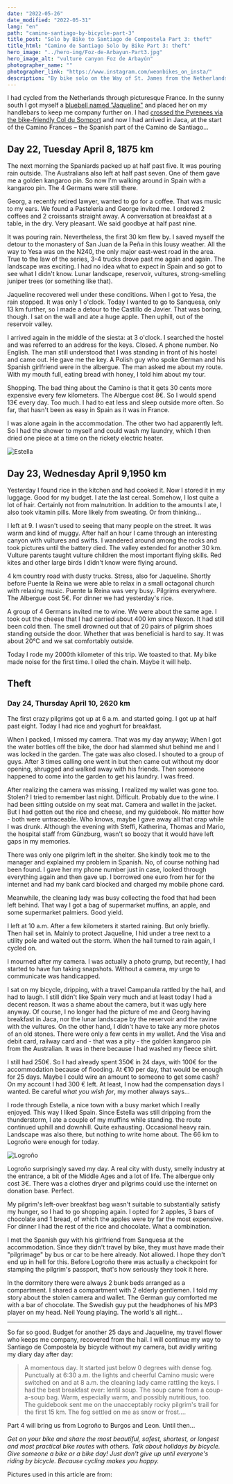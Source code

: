 ```yaml
---
date: "2022-05-26"
date_modified: "2022-05-31"
lang: "en"
path: "camino-santiago-by-bicycle-part-3"
title_post: "Solo by Bike to Santiago de Compostela Part 3: theft"
title_html: "Camino de Santiago Solo by Bike Part 3: theft"
hero_image: "../hero-img/Foz-de-Arbayun-Part3.jpg"
hero_image_alt: "vulture canyon Foz de Arbayún"
photographer_name: ""
photographer_link: "https://www.instagram.com/weonbikes_on_insta/"
description: "By bike solo on the Way of St. James from the Netherlands to Santiago de Compostela and back. 4620 km without a tent with little money. Part 3: Theft! What will my Camino be like without camera and wallet? Read day 22 to 24 of my travel diary... "
---
```


I had cycled from the Netherlands through picturesque France. In the sunny south I got myself a [bluebell named "Jaqueline"](https://weonbikes.com/en/blog/camino-santiago-by-bicycle-part-1/) and placed her on my handlebars to keep me company further on. I had [crossed the Pyrenees via the bike-friendly Col du Somport](https://weonbikes.com/en/blog/camino-santiago-by-bicycle-part2/) and now I had arrived in Jaca, at the start of the Camino Frances – the Spanish part of the Camino de Santiago...

## Day 22, Tuesday April 8, 1875 km

The next morning the Spaniards packed up at half past five. It was pouring rain outside. The Australians also left at half past seven. One of them gave me a golden kangaroo pin. So now I'm walking around in Spain with a kangaroo pin. The 4 Germans were still there.

Georg, a recently retired lawyer, wanted to go for a coffee. That was music to my ears. We found a Pastelería and George invited me. I ordered 2 coffees and 2 croissants straight away. A conversation at breakfast at a table, in the dry. Very pleasant. We said goodbye at half past nine.

It was pouring rain. Nevertheless, the first 30 km flew by. I saved myself the detour to the monastery of San Juan de la Peña in this lousy weather. All the way to Yesa was on the N240, the only major east-west road in the area. True to the law of the series, 3-4 trucks drove past me again and again. The landscape was exciting. I had no idea what to expect in Spain and so got to see what I didn't know. Lunar landscape, reservoir, vultures, strong-smelling juniper trees (or something like that).

Jaqueline recovered well under these conditions. When I got to Yesa, the rain stopped. It was only 1 o'clock. Today I wanted to go to Sanquesa, only 13 km further, so I made a detour to the Castillo de Javier. That was boring, though. I sat on the wall and ate a huge apple. Then uphill, out of the reservoir valley.

I arrived again in the middle of the siesta: at 3 o'clock. I searched the hostel and was referred to an address for the keys. Closed. A phone number. No English. The man still understood that I was standing in front of his hostel and came out. He gave me the key. A Polish guy who spoke German and his Spanish girlfriend were in the albergue. The man asked me about my route. With my mouth full, eating bread with honey, I told him about my tour.

Shopping. The bad thing about the Camino is that it gets 30 cents more expensive every few kilometers. The Albergue cost 8€. So I would spend 13€ every day. Too much. I had to eat less and sleep outside more often. So far, that hasn't been as easy in Spain as it was in France.

I was alone again in the accommodation. The other two had apparently left. So I had the shower to myself and could wash my laundry, which I then dried one piece at a time on the rickety electric heater.

![Estella](../image/Estella.jpg)

## Day 23, Wednesday April 9,1950 km

Yesterday I found rice in the kitchen and had cooked it. Now I stored it in my luggage. Good for my budget. I ate the last cereal. Somehow, I lost quite a lot of hair. Certainly not from malnutrition. In addition to the amounts I ate, I also took vitamin pills. More likely from sweating. Or from thinking...

I left at 9. I wasn't used to seeing that many people on the street. It was warm and kind of muggy. After half an hour I came through an interesting canyon with vultures and swifts. I wandered around among the rocks and took pictures until the battery died. The valley extended for another 30 km. Vulture parents taught vulture children the most important flying skills. Red kites and other large birds I didn't know were flying around.

4 km country road with dusty trucks. Stress, also for Jaqueline. Shortly before Puente la Reina we were able to relax in a small octagonal church with relaxing music. Puente la Reina was very busy. Pilgrims everywhere. The Albergue cost 5€. For dinner we had yesterday's rice.

A group of 4 Germans invited me to wine. We were about the same age. I took out the cheese that I had carried about 400 km since Nexon. It had still been cold then. The smell drowned out that of 20 pairs of pilgrim shoes standing outside the door. Whether that was beneficial is hard to say. It was about 20°C and we sat comfortably outside.

Today I rode my 2000th kilometer of this trip. We toasted to that. My bike made noise for the first time. I oiled the chain. Maybe it will help.

## Theft

### Day 24, Thursday April 10, 2620 km

The first crazy pilgrims got up at 6 a.m. and started going. I got up at half past eight. Today I had rice and yoghurt for breakfast.

When I packed, I missed my camera. That was my day anyway; When I got the water bottles off the bike, the door had slammed shut behind me and I was locked in the garden. The gate was also closed. I shouted to a group of guys. After 3 times calling one went in but then came out without my door opening, shrugged and walked away with his friends. Then someone happened to come into the garden to get his laundry. I was freed.

After realizing the camera was missing, I realized my wallet was gone too. Stolen? I tried to remember last night. Difficult. Probably due to the wine. I had been sitting outside on my seat mat. Camera and wallet in the jacket. But I had gotten out the rice and cheese, and my guidebook. No matter how - both were untraceable. Who knows, maybe I gave away all that crap while I was drunk. Although the evening with Steffi, Katherina, Thomas and Mario, the hospital staff from Günzburg, wasn't so boozy that it would have left gaps in my memories.

There was only one pilgrim left in the shelter. She kindly took me to the manager and explained my problem in Spanish. No, of course nothing had been found. I gave her my phone number just in case, looked through everything again and then gave up. I borrowed one euro from her for the internet and had my bank card blocked and charged my mobile phone card.

Meanwhile, the cleaning lady was busy collecting the food that had been left behind. That way I got a bag of supermarket muffins, an apple, and some supermarket palmiers. Good yield.

I left at 10 a.m. After a few kilometers it started raining. But only briefly. Then hail set in. Mainly to protect Jaqueline, I hid under a tree next to a utility pole and waited out the storm. When the hail turned to rain again, I cycled on.

I mourned after my camera. I was actually a photo grump, but recently, I had started to have fun taking snapshots. Without a camera, my urge to communicate was handicapped.

I sat on my bicycle, dripping, with a travel Campanula rattled by the hail, and had to laugh. I still didn't like Spain very much and at least today I had a decent reason. It was a shame about the camera, but it was ugly here anyway. Of course, I no longer had the picture of me and Georg having breakfast in Jaca, nor the lunar landscape by the reservoir and the ravine with the vultures. On the other hand, I didn't have to take any more photos of an old stones. There were only a few cents in my wallet. And the Visa and debit card, railway card and - that was a pity - the golden kangaroo pin from the Australian. It was in there because I had washed my fleece shirt.

I still had 250€. So I had already spent 350€ in 24 days, with 100€ for the accommodation because of flooding. At €10 per day, that would be enough for 25 days. Maybe I could wire an amount to someone to get some cash? On my account I had 300 € left. At least, I now had the compensation days I wanted. Be careful _what you wish for_, my mother always says...

I rode through Estella, a nice town with a busy market which I really enjoyed. This way I liked Spain. Since Estella was still dripping from the thunderstorm, I ate a couple of my muffins while standing. the route continued uphill and downhill. Quite exhausting. Occasional heavy rain. Landscape was also there, but nothing to write home about. The 66 km to Logroño were enough for today.

![Logroño](../image/Logrono.jpg)

Logroño surprisingly saved my day. A real city with dusty, smelly industry at the entrance, a bit of the Middle Ages and a lot of life. The albergue only cost 3€. There was a clothes dryer and pilgrims could use the internet on donation base. Perfect.

My pilgrim's left-over breakfast bag wasn't suitable to substantially satisfy my hunger, so I had to go shopping again. I opted for 2 apples, 3 bars of chocolate and 1 bread, of which the apples were by far the most expensive. For dinner I had the rest of the rice and chocolate. What a combination.

I met the Spanish guy with his girlfriend from Sanquesa at the accommodation. Since they didn't travel by bike, they must have made their "pilgrimage" by bus or car to be here already. Not allowed. I hope they don't end up in hell for this. Before Logroño there was actually a checkpoint for stamping the pilgrim's passport, that's how seriously they took it here.

In the dormitory there were always 2 bunk beds arranged as a compartment. I shared a compartment with 2 elderly gentlemen. I told my story about the stolen camera and wallet. The German guy comforted me with a bar of chocolate. The Swedish guy put the headphones of his MP3 player on my head. Neil Young playing. The world's all right...

---

So far so good. Budget for another 25 days and Jaqueline, my travel flower who keeps me company, recovered from the hail. I will continue my way to Santiago de Compostela by bicycle without my camera, but avidly writing my diary day after day:

> A momentous day. It started just below 0 degrees with dense fog. Punctually at 6:30 a.m. the lights and cheerful Camino music were switched on and at 8 a.m. the cleaning lady came rattling the keys. I had the best breakfast ever: lentil soup. The soup came from a coup-a-soup bag. Warm, especially warm, and possibly nutritious, too.  
> The guidebook sent me on the unacceptably rocky pilgrim's trail for the first 15 km. The fog settled on me as snow or frost....

Part 4 will bring us from Logroño to Burgos and Leon. Until then...

_Get on your bike and share the most beautiful, safest, shortest, or longest and most practical bike routes with others. Talk about holidays by bicycle. Give someone a bike or a bike day! Just don't give up until everyone's riding by bicycle. Because cycling makes you happy._

Pictures used in this article are from:

